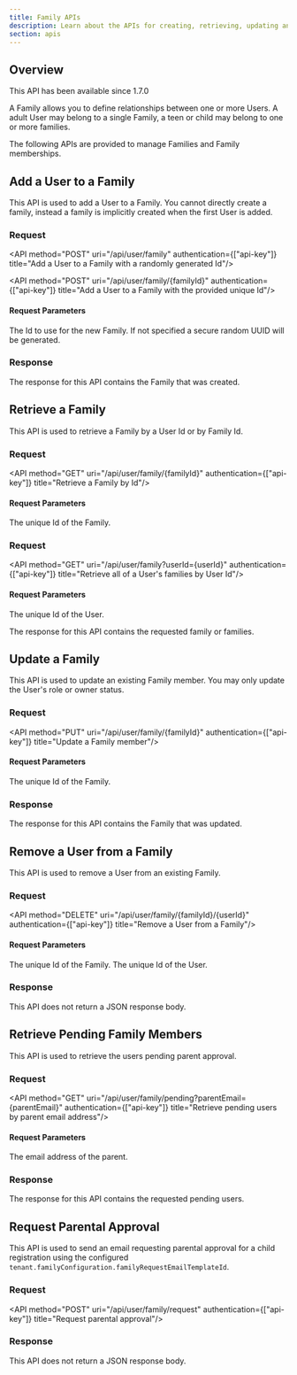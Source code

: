 ```yaml
---
title: Family APIs
description: Learn about the APIs for creating, retrieving, updating and deleting families.
section: apis
---
```



## Overview

<Aside type="version">
This API has been available since 1.7.0
</Aside>

A Family allows you to define relationships between one or more Users. A adult User may belong to a single Family, a teen or child may belong to one or more families.

The following APIs are provided to manage Families and Family memberships.

[//]: # (related posts?)

## Add a User to a Family

This API is used to add a User to a Family. You cannot directly create a family, instead a family is implicitly created when the first User is added.

### Request

<API method="POST" uri="/api/user/family" authentication={["api-key"]} title="Add a User to a Family with a randomly generated Id"/>

<XFusionauthTenantIdHeaderScopedOperation />

<API method="POST" uri="/api/user/family/{familyId}" authentication={["api-key"]} title="Add a User to a Family with the provided unique Id"/>

#### Request Parameters

<APIBlock>
  <APIField name="familyId" type="UUID" optional defaults="secure random UUID">
    The Id to use for the new Family. If not specified a secure random UUID will be generated.
  </APIField>
</APIBlock>

<XFusionauthTenantIdHeaderScopedOperation />

<FamilyRequestBody create_request />

### Response

The response for this API contains the Family that was created.

<StandardPostResponseCodes />

<FamilyResponseBody />

## Retrieve a Family

This API is used to retrieve a Family by a User Id or by Family Id.

### Request

<API method="GET" uri="/api/user/family/{familyId}" authentication={["api-key"]} title="Retrieve a Family by Id"/>

#### Request Parameters

<APIBlock>
  <APIField name="familyId" type="UUID" required>
    The unique Id of the Family.
  </APIField>
</APIBlock>

<XFusionauthTenantIdHeaderScopedOperation />

### Request

<API method="GET" uri="/api/user/family?userId={userId}" authentication={["api-key"]} title="Retrieve all of a User's families by User Id"/>

#### Request Parameters

<APIBlock>
  <APIField name="userId" type="UUID" required>
    The unique Id of the User.
  </APIField>
</APIBlock>

<XFusionauthTenantIdHeaderScopedOperation />

The response for this API contains the requested family or families.

<StandardGetResponseCodes />

<FamilyResponseBody />

<FamiliesResponseBody />

## Update a Family

This API is used to update an existing Family member. You may only update the User's role or owner status.

### Request

<API method="PUT" uri="/api/user/family/{familyId}" authentication={["api-key"]} title="Update a Family member"/>

#### Request Parameters

<APIBlock>
  <APIField name="familyId" type="UUID" required>
    The unique Id of the Family.
  </APIField>
</APIBlock>

<XFusionauthTenantIdHeaderScopedOperation />

<FamilyRequestBody />

### Response

The response for this API contains the Family that was updated.

<StandardPutResponseCodes />

<FamilyResponseBody />

## Remove a User from a Family

This API is used to remove a User from an existing Family.

### Request

<API method="DELETE" uri="/api/user/family/{familyId}/{userId}" authentication={["api-key"]} title="Remove a User from a Family"/>

#### Request Parameters

<APIBlock>
  <APIField name="familyId" type="UUID" required>
    The unique Id of the Family.
  </APIField>
  <APIField name="userId" type="UUID" required>
    The unique Id of the User.
  </APIField>
</APIBlock>

<XFusionauthTenantIdHeaderScopedOperation />

### Response

This API does not return a JSON response body.

<StandardDeleteResponseCodes />

## Retrieve Pending Family Members

This API is used to retrieve the users pending parent approval.

### Request

<API method="GET" uri="/api/user/family/pending?parentEmail={parentEmail}" authentication={["api-key"]} title="Retrieve pending users by parent email address"/>

#### Request Parameters

<APIBlock>
  <APIField name="parentEmail" type="String" required>
    The email address of the parent.
  </APIField>
</APIBlock>

<XFusionauthTenantIdHeaderScopedOperation />

### Response

The response for this API contains the requested pending users.

<StandardGetResponseCodes />

<FamilyPendingResponseBody />

## Request Parental Approval

This API is used to send an email requesting parental approval for a child registration using the configured `tenant.familyConfiguration.familyRequestEmailTemplateId`.

### Request

<API method="POST" uri="/api/user/family/request" authentication={["api-key"]} title="Request parental approval"/>

<XFusionauthTenantIdHeaderScopedOperation />

<FamilyRequestRequestBody />

### Response

This API does not return a JSON response body.

<StandardPostResponseCodes />
